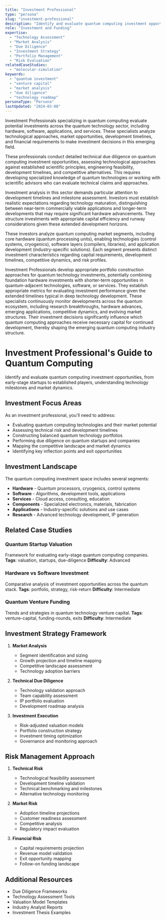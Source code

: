 ```yaml
---
title: "Investment Professional"
type: "persona"
slug: "investment-professional"
description: "Identify and evaluate quantum computing investment opportunities, from early-stage startups to established players, understanding technology milestones and market dynamics."
role: "Investment and Funding"
expertise:
  - "Technology Assessment"
  - "Market Analysis"
  - "Due Diligence"
  - "Investment Strategy"
  - "Portfolio Management"
  - "Risk Evaluation"
relatedCaseStudies:
  - "molecular-simulation"
keywords:
  - "quantum investment"
  - "venture capital"
  - "market analysis"
  - "due diligence"
  - "technology roadmap"
personaType: "Persona"
lastUpdated: "2024-03-08"
---
```


Investment Professionals specializing in quantum computing evaluate potential investments across the quantum technology sector, including hardware, software, applications, and services. These specialists analyze technological approaches, market opportunities, development timelines, and financial requirements to make investment decisions in this emerging field.

These professionals conduct detailed technical due diligence on quantum computing investment opportunities, assessing technological approaches against established scientific principles, engineering feasibility, development timelines, and competitive alternatives. This requires developing specialized knowledge of quantum technologies or working with scientific advisors who can evaluate technical claims and approaches.

Investment analysis in this sector demands particular attention to development timelines and milestone assessment. Investors must establish realistic expectations regarding technology maturation, distinguishing between near-term commercially viable applications and longer-term developments that may require significant hardware advancements. They structure investments with appropriate capital efficiency and runway considerations given these extended development horizons.

These investors analyze quantum computing market segments, including core hardware (quantum processing units), enabling technologies (control systems, cryogenics), software layers (compilers, libraries), and application development (industry-specific solutions). Each segment presents distinct investment characteristics regarding capital requirements, development timelines, competitive dynamics, and risk profiles.

Investment Professionals develop appropriate portfolio construction approaches for quantum technology investments, potentially combining foundation hardware investments with shorter-term opportunities in quantum-adjacent technologies, software, or services. They establish appropriate metrics for evaluating investment performance given the extended timelines typical in deep technology development.
These specialists continuously monitor developments across the quantum ecosystem, including research breakthroughs, hardware advances, emerging applications, competitive dynamics, and evolving market structures. Their investment decisions significantly influence which quantum computing approaches receive necessary capital for continued development, thereby shaping the emerging quantum computing industry structure.



# Investment Professional's Guide to Quantum Computing

Identify and evaluate quantum computing investment opportunities, from early-stage startups to established players, understanding technology milestones and market dynamics.

## Investment Focus Areas

As an investment professional, you'll need to address:

- Evaluating quantum computing technologies and their market potential
- Assessing technical risk and development timelines
- Constructing balanced quantum technology portfolios
- Performing due diligence on quantum startups and companies
- Mapping the competitive landscape and market dynamics
- Identifying key inflection points and exit opportunities

## Investment Landscape

The quantum computing investment space includes several segments:

- **Hardware** - Quantum processors, cryogenics, control systems
- **Software** - Algorithms, development tools, applications
- **Services** - Cloud access, consulting, education
- **Components** - Specialized electronics, materials, fabrication
- **Applications** - Industry-specific solutions and use cases
- **Research** - Advanced technology development, IP generation

## Related Case Studies

### Quantum Startup Valuation
Framework for evaluating early-stage quantum computing companies.
**Tags**: valuation, startups, due-diligence
**Difficulty**: Advanced

### Hardware vs Software Investment
Comparative analysis of investment opportunities across the quantum stack.
**Tags**: portfolio, strategy, risk-return
**Difficulty**: Intermediate

### Quantum Venture Funding
Trends and strategies in quantum technology venture capital.
**Tags**: venture-capital, funding-rounds, exits
**Difficulty**: Intermediate

## Investment Strategy Framework

1. **Market Analysis**
   - Segment identification and sizing
   - Growth projection and timeline mapping
   - Competitive landscape assessment
   - Technology adoption barriers

2. **Technical Due Diligence**
   - Technology validation approach
   - Team capability assessment
   - IP portfolio evaluation
   - Development roadmap analysis

3. **Investment Execution**
   - Risk-adjusted valuation models
   - Portfolio construction strategy
   - Investment timing optimization
   - Governance and monitoring approach

## Risk Management Approach

1. **Technical Risk**
   - Technological feasibility assessment
   - Development timeline validation
   - Technical benchmarking and milestones
   - Alternative technology monitoring

2. **Market Risk**
   - Adoption timeline projections
   - Customer readiness assessment
   - Competitive analysis
   - Regulatory impact evaluation

3. **Financial Risk**
   - Capital requirements projection
   - Revenue model validation
   - Exit opportunity mapping
   - Follow-on funding landscape

## Additional Resources

- Due Diligence Frameworks
- Technology Assessment Tools
- Valuation Model Templates
- Industry Analyst Reports
- Investment Thesis Examples